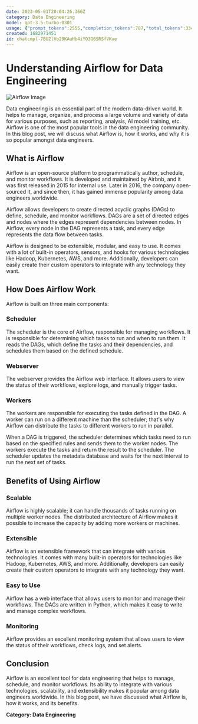 ```yaml
---
date: 2023-05-01T20:04:26.366Z
category: Data Engineering
model: gpt-3.5-turbo-0301
usage: {"prompt_tokens":2555,"completion_tokens":787,"total_tokens":3342}
created: 1682971451
id: chatcmpl-7BU2lVo29KAuHb4iYO3G6SRSfVKue
---
```


# Understanding Airflow for Data Engineering

![Airflow Image](https://miro.medium.com/max/1257/1*ki5h44JyAH-_KivexlEeCg.png)

Data engineering is an essential part of the modern data-driven world. It helps to manage, organize, and process a large volume and variety of data for various purposes, such as reporting, analysis, AI model training, etc. Airflow is one of the most popular tools in the data engineering community. In this blog post, we will discuss what Airflow is, how it works, and why it is so popular amongst data engineers.

## What is Airflow

Airflow is an open-source platform to programmatically author, schedule, and monitor workflows. It is developed and maintained by Airbnb, and it was first released in 2015 for internal use. Later in 2016, the company open-sourced it, and since then, it has gained immense popularity among data engineers worldwide.

Airflow allows developers to create directed acyclic graphs (DAGs) to define, schedule, and monitor workflows. DAGs are a set of directed edges and nodes where the edges represent dependencies between nodes. In Airflow, every node in the DAG represents a task, and every edge represents the data flow between tasks. 

Airflow is designed to be extensible, modular, and easy to use. It comes with a lot of built-in operators, sensors, and hooks for various technologies like Hadoop, Kubernetes, AWS, and more. Additionally, developers can easily create their custom operators to integrate with any technology they want.

## How Does Airflow Work

Airflow is built on three main components:

### Scheduler

The scheduler is the core of Airflow, responsible for managing workflows. It is responsible for determining which tasks to run and when to run them. It reads the DAGs, which define the tasks and their dependencies, and schedules them based on the defined schedule.

### Webserver

The webserver provides the Airflow web interface. It allows users to view the status of their workflows, explore logs, and manually trigger tasks.

### Workers

The workers are responsible for executing the tasks defined in the DAG. A worker can run on a different machine than the scheduler; that's why Airflow can distribute the tasks to different workers to run in parallel. 

When a DAG is triggered, the scheduler determines which tasks need to run based on the specified rules and sends them to the worker nodes. The workers execute the tasks and return the result to the scheduler. The scheduler updates the metadata database and waits for the next interval to run the next set of tasks.

## Benefits of Using Airflow

### Scalable

Airflow is highly scalable; it can handle thousands of tasks running on multiple worker nodes. The distributed architecture of Airflow makes it possible to increase the capacity by adding more workers or machines.

### Extensible

Airflow is an extensible framework that can integrate with various technologies. It comes with many built-in operators for technologies like Hadoop, Kubernetes, AWS, and more. Additionally, developers can easily create their custom operators to integrate with any technology they want.

### Easy to Use

Airflow has a web interface that allows users to monitor and manage their workflows. The DAGs are written in Python, which makes it easy to write and manage complex workflows. 

### Monitoring

Airflow provides an excellent monitoring system that allows users to view the status of their workflows, check logs, and set alerts. 

## Conclusion

Airflow is an excellent tool for data engineering that helps to manage, schedule, and monitor workflows. Its ability to integrate with various technologies, scalability, and extensibility makes it popular among data engineers worldwide. In this blog post, we have discussed what Airflow is, how it works, and its benefits. 

**Category: Data Engineering**